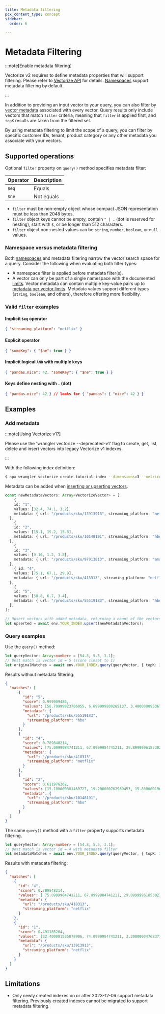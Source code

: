 ```yaml
---
title: Metadata filtering
pcx_content_type: concept
sidebar:
  order: 6

---
```


# Metadata Filtering

:::note[Enable metadata filtering]

Vectorize v2 requires to define metadata properties that will support filtering. Please refer to [Vectorize API](/vectorize/reference/client-api/#create-metadata-index) for details.
[Namespaces](/vectorize/best-practices/insert-vectors/#namespaces) support metadata filtering by default.

:::

In addition to providing an input vector to your query, you can also filter by [vector metadata](/vectorize/best-practices/insert-vectors/#metadata) associated with every vector. Query results only include vectors that match `filter` criteria, meaning that  `filter` is applied first, and `topK` results are taken from the filtered set. 

By using metadata filtering to limit the scope of a query, you can filter by specific customer IDs, tenant, product category or any other metadata you associate with your vectors.

## Supported operations

Optional `filter` property on `query()` method specifies metadata filter:

| Operator | Description |
| -------- | ----------- |
| `$eq`    | Equals      |
| `$ne`    | Not equals  |

* `filter` must be non-empty object whose compact JSON representation must be less than 2048 bytes.
* `filter` object keys cannot be empty, contain `" | .` (dot is reserved for nesting), start with `$`, or be longer than 512 characters.
* `filter` object non-nested values can be `string`, `number`, `boolean`, or `null` values.

### Namespace versus metadata filtering

Both [namespaces](/vectorize/best-practices/insert-vectors/#namespaces) and metadata filtering narrow the vector search space for a query.  Consider the following when evaluating both filter types:

* A namespace filter is applied before metadata filter(s).
* A vector can only be part of a single namespace with the documented [limits](/vectorize/platform/limits/). Vector metadata can contain multiple key-value pairs up to [metadata per vector limits](/vectorize/platform/limits/). Metadata values support different types (`string`, `boolean`, and others), therefore offering more flexibility.

### Valid `filter` examples

#### Implicit `$eq` operator

```json
{ "streaming_platform": "netflix" }
```

#### Explicit operator

```json
{ "someKey": { "$ne": true } }
```

#### Implicit logical `AND` with multiple keys

```json
{ "pandas.nice": 42, "someKey": { "$ne": true } }
```

#### Keys define nesting with `.` (dot)

```json
{ "pandas.nice": 42 } // looks for { "pandas": { "nice": 42 } }
```

## Examples

### Add metadata

:::note[Using Vectorize v1?]

Please use the 'wrangler vectorize --deprecated-v1' flag to create, get, list, delete and insert vectors into legacy Vectorize v1 indexes.

:::

With the following index definition:

```sh
$ npx wrangler vectorize create tutorial-index --dimensions=3 --metric=cosine
```

Metadata can be added when [inserting or upserting vectors](/vectorize/best-practices/insert-vectors/#examples).

```ts
const newMetadataVectors: Array<VectorizeVector> = [
	{ 
    id: "1", 
    values: [32.4, 74.1, 3.2], 
    metadata: { url: "/products/sku/13913913", streaming_platform: "netflix" } 
  },
	{ 
    id: "2", 
    values: [15.1, 19.2, 15.8], 
    metadata: { url: "/products/sku/10148191", streaming_platform: "hbo" } 
  },
	{ 
    id: "3", 
    values: [0.16, 1.2, 3.8], 
    metadata: { url: "/products/sku/97913813", streaming_platform: "amazon" } 
  },
	{ id: "4",
    values: [75.1, 67.1, 29.9], 
    metadata: { url: "/products/sku/418313", streaming_platform: "netflix" } 
  },
	{ 
    id: "5", 
    values: [58.8, 6.7, 3.4], 
    metadata: { url: "/products/sku/55519183", streaming_platform: "hbo" } 
  },
];

// Upsert vectors with added metadata, returning a count of the vectors upserted and their vector IDs
let upserted = await env.YOUR_INDEX.upsert(newMetadataVectors);
```

### Query examples

Use the `query()` method:

```ts
let queryVector: Array<number> = [54.8, 5.5, 3.1];
// Best match is vector id = 5 (score closet to 1)
let originalMatches = await env.YOUR_INDEX.query(queryVector, { topK: 3, returnValues: true, returnMetadata: true });
```

Results without metadata filtering:

```json
{
  "matches": [
      {
        "id": "5",
        "score": 0.999909486,
        "values": [58.79999923706055, 6.699999809265137, 3.4000000953674316],
        "metadata": {
          "url": "/products/sku/55519183",
          "streaming_platform": "hbo"
        }
      },
      {
        "id": "4",
        "score": 0.789848214,
        "values": [75.0999984741211, 67.0999984741211, 29.899999618530273],
        "metadata": {
          "url": "/products/sku/418313",
          "streaming_platform": "netflix"
        }
      },
      {
        "id": "2",
        "score": 0.611976262,
        "values": [15.100000381469727, 19.200000762939453, 15.800000190734863],
        "metadata": {
          "url": "/products/sku/10148191",
          "streaming_platform": "hbo"
        }
      }
  ]
}
```

The same `query()` method with a `filter` property supports metadata filtering.

```ts
let queryVector: Array<number> = [54.8, 5.5, 3.1];
// Best match is vector id = 4 with metadata filter
let metadataMatches = await env.YOUR_INDEX.query(queryVector, { topK: 3, filter: { streaming_platform: "netflix" }, returnValues: true, returnMetadata: true } )
```

Results with metadata filtering:

```json
{
  "matches": [
    {
      "id": "4",
      "score": 0.789848214,
      "values": [ 75.0999984741211, 67.0999984741211, 29.899999618530273],
      "metadata": {
        "url": "/products/sku/418313",
        "streaming_platform": "netflix"
      }
    },
    {
      "id": "1",
      "score": 0.491185264,
      "values": [32.400001525878906, 74.0999984741211, 3.200000047683716],
      "metadata": {
        "url": "/products/sku/13913913",
        "streaming_platform": "netflix"
      }
    }
  ]
}
```

## Limitations

* Only newly created indexes on or after 2023-12-06 support metadata filtering. Previously created indexes cannot be migrated to support metadata filtering.
